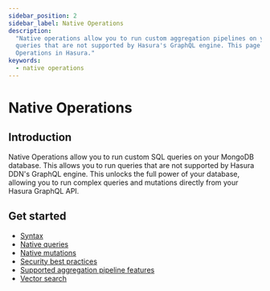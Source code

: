 ```yaml
---
sidebar_position: 2
sidebar_label: Native Operations
description:
  "Native operations allow you to run custom aggregation pipelines on your MongoDB instance. This allows you to run
  queries that are not supported by Hasura's GraphQL engine. This page explains how to configure various types of Native
  Operations in Hasura."
keywords:
  - native operations
---
```


# Native Operations

## Introduction

Native Operations allow you to run custom SQL queries on your MongoDB database. This allows you to run queries that are
not supported by Hasura DDN's GraphQL engine. This unlocks the full power of your database, allowing you to run complex
queries and mutations directly from your Hasura GraphQL API.

## Get started

- [Syntax](/reference/connectors/mongodb/native-operations/syntax.mdx)
- [Native queries](/reference/connectors/mongodb/native-operations/native-mutations.mdx)
- [Native mutations](/reference/connectors/mongodb/native-operations/native-mutations.mdx)
- [Security best practices](/reference/connectors/mongodb/native-operations/security-best-practices.mdx)
- [Supported aggregation pipeline features](/reference/connectors/mongodb/native-operations/supported-aggregation-pipeline-features.mdx)
- [Vector search](/reference/connectors/mongodb/native-operations/vector-search.mdx)

